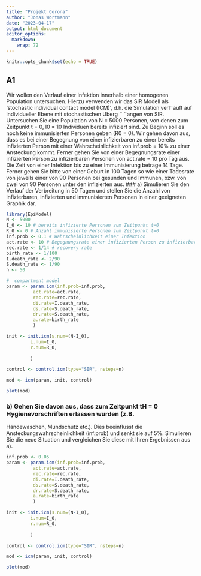 ```yaml
---
title: "Projekt Corona"
author: "Jonas Wortmann"
date: "2023-04-17"
output: html_document
editor_options: 
  markdown: 
    wrap: 72
---
```


```r
knitr::opts_chunk$set(echo = TRUE)
```

## A1

Wir wollen den Verlauf einer Infektion innerhalb einer homogenen
Population untersuchen. Hierzu verwenden wir das SIR Modell als
'stochastic individual contact model (ICM)', d.h. die Simulation
verl¨auft auf individueller Ebene mit stochastischen Uberg ¨ ¨angen von
SIR. Untersuchen Sie eine Population von N = 5000 Personen, von denen
zum Zeitpunkt t = 0, I0 = 10 Individuen bereits infiziert sind. Zu
Beginn soll es noch keine immunisierten Personen geben (R0 = 0). Wir
gehen davon aus, dass es bei einer Begegnung von einer infizierbaren zu
einer bereits infizierten Person mit einer Wahrscheinlichkeit von
inf.prob = 10% zu einer Ansteckung kommt. Ferner gehen Sie von einer
Begegnungsrate einer infizierten Person zu infizierbaren Personen von
act.rate = 10 pro Tag aus. Die Zeit von einer Infektion bis zu einer
Immunisierung betrage 14 Tage. Ferner gehen Sie bitte von einer Geburt
in 100 Tagen so wie einer Todesrate von jeweils einer von 90 Personen
bei gesunden und Immunen, bzw. von zwei von 90 Personen unter den
infizierten aus. \### a) Simulieren Sie den Verlauf der Verbreitung in
50 Tagen und stellen Sie die Anzahl von infizierbaren, infizierten und
immunisierten Personen in einer geeigneten Graphik dar.

```r
library(EpiModel)
N <- 5000
I_0 <- 10 # bereits infizierte Personen zum Zeitpunkt t=0
R_0 <- 0 # Anzahl immunisierte Personen zum Zeitpunkt t=0
inf.prob <- 0.1 # Wahrscheinlichkeit einer Infektion
act.rate <- 10 # Begegnungsrate einer infizierten Person zu infizierbaren Person
rec.rate <- 1/14 # recovery rate
birth_rate <- 1/100
I.death_rate <- 2/90
S.death_rate <- 1/90
n <- 50 

#  compartment model
param <- param.icm(inf.prob=inf.prob,
          act.rate=act.rate,
          rec.rate=rec.rate,
          di.rate=I.death_rate,
          ds.rate=S.death_rate,
          dr.rate=S.death_rate,
          a.rate=birth_rate
          )

init <- init.icm(s.num=(N-I_0),
         i.num=I_0,
         r.num=R_0,
        
         )

control <- control.icm(type="SIR", nsteps=n)

mod <- icm(param, init, control)

plot(mod)
```

### b) Gehen Sie davon aus, dass zum Zeitpunkt tH = 0 Hygienevorschriften erlassen wurden (z.B.
Händewaschen, Mundschutz etc.). Dies beeinflusst die Ansteckungswahrscheinlichkeit (inf.prob)
und senkt sie auf 5%. Simulieren Sie die neue Situation und vergleichen Sie diese mit Ihren
Ergebnissen aus a).

```r
inf.prob <- 0.05
param <- param.icm(inf.prob=inf.prob,
          act.rate=act.rate,
          rec.rate=rec.rate,
          di.rate=I.death_rate,
          ds.rate=S.death_rate,
          dr.rate=S.death_rate,
          a.rate=birth_rate
          )

init <- init.icm(s.num=(N-I_0),
         i.num=I_0,
         r.num=R_0,
        
         )

control <- control.icm(type="SIR", nsteps=n)

mod <- icm(param, init, control)

plot(mod)
```

